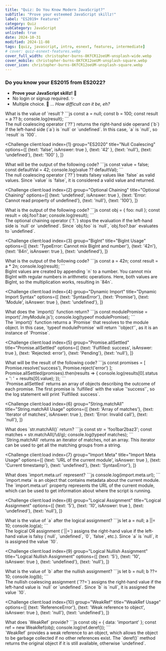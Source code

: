 ```yaml
---
title: "Quiz: Do You Know Modern JavaScript?"
subTitle: "Prove your esteemed JavaScript skillz!"
label: "ES2019+ Features"
category: Quiz
subCategory: JavaScript
unlisted: true
date: 2024-10-31
modified: 2024-11-08
tags: [quiz, javascript, intro, esnext, features, intermediate]
# cover: quiz-esnext-features.webp
cover_full_width: christopher-burns-8KfCR12oeUM-unsplash-wide.webp
cover_mobile: christopher-burns-8KfCR12oeUM-unsplash-square.webp
cover_icon: christopher-burns-8KfCR12oeUM-unsplash-square.webp
---
```



### Do you know your ES2015 from ES2022?

* **Prove your JavaScript skillz!** 🚀
* No login or signup required. ✨
* Multiple choice. 🤖 ... _How difficult can it be, eh?_

<QuizUI>
<Challenge
  client:load
  index={0}
  group="ES2020"
  title="Null Coalescing"
  options={[
    {text: '42'},
    {text: 'null'},
    {text: 'undefined'},
    {text: '100', isAnswer: true },
  ]}
>

  <slot name="question">
  <div className="question">
    What is the value of `result`?
    ```js
    const a = null;
    const b = 100;
    const result = a ?? b;
    console.log(result);
    ```
  </div>
  </slot>

  <slot name='hints'>
  </slot>

  <slot name='explanation'>
  <div className="explanation">
    The null coalescing operator (`??`) returns the right-hand side operand (`b`) if the left-hand side (`a`) is `null` or `undefined`. In this case, `a` is `null`, so `result` is `100`.
  </div>
  </slot>
</Challenge>

<Challenge
  client:load
  index={1}
  group="ES2020"
  title="Null Coalescing"
  options={[
    {text: 'false', isAnswer: true },
    {text: '42' },
    {text: 'null'},
    {text: 'undefined'},
    {text: '100' },
  ]}
>

  <slot name="question">
  <div className="question">
    What will be the output of the following code?
    ```js
    const value = false;
    const defaultVal = 42;
    console.log(value ?? defaultVal);
    ```
  </div>
  </slot>

  <slot name='hints'>
  </slot>

  <slot name='explanation'>
  <div className="explanation">
    The null coalescing operator (`??`) treats falsey values like `false` as valid values. Since `value` is `false`, it is considered a valid value and returned.
  </div>
  </slot>
</Challenge>

<Challenge
  client:load
  index={2}
  group="Optional Chaining"
  title="Optional Chaining"
  options={[
    {text: 'undefined', isAnswer: true },
    {text: 'Error: Cannot read property of undefined'},
    {text: 'null'},
    {text: '100'},
  ]}
>

  <slot name="question">
  <div className="question">
    What is the output of the following code?
    ```js
    const obj = { foo: null };
    const result = obj.foo?.bar;
    console.log(result);
    ```
  </div>
  </slot>

  <slot name='hints'>
  </slot>

  <slot name='explanation'>
  <div className="explanation">
    The optional chaining operator (`?.`) stops the evaluation if the left-hand side is `null` or `undefined`. Since `obj.foo` is `null`, `obj.foo?.bar` evaluates to `undefined`.
  </div>
  </slot>

</Challenge>

<Challenge
  client:load
  index={3}
  group="BigInt"
  title="BigInt Usage"
  options={[
    {text: 'TypeError: Cannot mix BigInt and number'},
    {text: '42n'},
    {text: '84n', isAnswer: true },
    {text: 'undefined'},
  ]}
>

  <slot name="question">
  <div className="question">
    What is the output of the following code?
    ```js
    const a = 42n;
    const result = a * 2n;
    console.log(result);
    ```
  </div>
  </slot>

  <slot name='hints'>
  </slot>

  <slot name='explanation'>
  <div className="explanation">
    BigInt values are created by appending `n` to a number. You cannot mix BigInt with regular numbers in arithmetic operations. Here, both values are BigInt, so the multiplication works, resulting in `84n`.
  </div>
  </slot>

</Challenge>

<Challenge
  client:load
  index={4}
  group="Dynamic Import"
  title="Dynamic Import Syntax"
  options={[
    {text: 'SyntaxError'},
    {text: 'Promise'},
    {text: 'Module', isAnswer: true },
    {text: 'undefined'},
  ]}
>

  <slot name="question">
  <div className="question">
    What does the `import()` function return?
    ```js
    const modulePromise = import('./myModule.js');
    console.log(typeof modulePromise);
    ```
  </div>
  </slot>

  <slot name='hints'>
  </slot>

  <slot name='explanation'>
  <div className="explanation">
    The `import()` function returns a `Promise` that resolves to the module object. In this case, `typeof modulePromise` will return `'object'`, as it is an instance of `Promise`.
  </div>
  </slot>

</Challenge>

<Challenge
  client:load
  index={5}
  group="Promise.allSettled"
  title="Promise.allSettled"
  options={[
    {text: 'Fulfilled: success', isAnswer: true },
    {text: 'Rejected: error'},
    {text: 'Pending'},
    {text: 'null'},
  ]}
>

  <slot name="question">
  <div className="question">
    What will be the result of the following code?
    ```js
    const promises = [
      Promise.resolve('success'),
      Promise.reject('error')
    ];
    Promise.allSettled(promises).then(results => {
      console.log(results[0].status + ': ' + results[0].value);
    });
    ```
  </div>
  </slot>

  <slot name='hints'>
  </slot>

  <slot name='explanation'>
  <div className="explanation">
    `Promise.allSettled` returns an array of objects describing the outcome of each promise. The first promise is `fulfilled` with the value `'success'`, so the log statement will print `Fulfilled: success`.
  </div>
  </slot>

</Challenge>

<Challenge
  client:load
  index={6}
  group="String.matchAll"
  title="String.matchAll Usage"
  options={[
    {text: 'Array of matches'},
    {text: 'Iterator of matches', isAnswer: true },
    {text: 'Error: Invalid call'},
    {text: 'null'},
  ]}
>

  <slot name="question">
  <div className="question">
    What does `str.matchAll()` return?
    ```js
    const str = 'foo1bar2baz3';
    const matches = str.matchAll(/\d/g);
    console.log(typeof matches);
    ```
  </div>
  </slot>

  <slot name='hints'>
  </slot>

  <slot name='explanation'>
  <div className="explanation">
    `String.matchAll` returns an iterator of matches, not an array. This iterator can be used to get all the matching groups from a string.
  </div>
  </slot>

</Challenge>

<Challenge
  client:load
  index={7}
  group="Import Meta"
  title="Import Meta Usage"
  options={[
    {text: 'URL of the current module', isAnswer: true },
    {text: 'Current timestamp'},
    {text: 'undefined'},
    {text: 'SyntaxError'},
  ]}
>

  <slot name="question">
  <div className="question">
    What does `import.meta.url` represent?
    ```js
    console.log(import.meta.url);
    ```
  </div>
  </slot>

  <slot name='hints'>
  </slot>

  <slot name='explanation'>
  <div className="explanation">
    `import.meta` is an object that contains metadata about the current module. The `import.meta.url` property represents the URL of the current module, which can be used to get information about where the script is running.
  </div>
  </slot>

</Challenge>

<Challenge
  client:load
  index={8}
  group="Logical Assignment"
  title="Logical Assignment"
  options={[
    {text: '5'},
    {text: '10', isAnswer: true },
    {text: 'undefined'},
    {text: 'null'},
  ]}
>

  <slot name="question">
  <div className="question">
    What is the value of `a` after the logical assignment?
    ```js
    let a = null;
    a ||= 10;
    console.log(a);
    ```
  </div>
  </slot>

  <slot name='hints'>
  </slot>

  <slot name='explanation'>
  <div className="explanation">
    The logical OR assignment (`||=`) assigns the right-hand value if the left-hand value is falsy (`null`, `undefined`, `0`, `false`, etc.). Since `a` is `null`, it is assigned the value `10`.
  </div>
  </slot>

</Challenge>

<Challenge
  client:load
  index={9}
  group="Logical Nullish Assignment"
  title="Logical Nullish Assignment"
  options={[
    {text: '5'},
    {text: '10', isAnswer: true },
    {text: 'undefined'},
    {text: 'null'},
  ]}
>

  <slot name="question">
  <div className="question">
    What is the value of `b` after the nullish assignment?
    ```js
    let b = null;
    b ??= 10;
    console.log(b);
    ```
  </div>
  </slot>

  <slot name='hints'>
  </slot>

  <slot name='explanation'>
  <div className="explanation">
    The nullish coalescing assignment (`??=`) assigns the right-hand value if the left-hand value is `null` or `undefined`. Since `b` is `null`, it is assigned the value `10`.
  </div>
  </slot>

</Challenge>

<Challenge
  client:load
  index={10}
  group="WeakRef"
  title="WeakRef Usage"
  options={[
    {text: 'ReferenceError'},
    {text: 'Weak reference to object', isAnswer: true },
    {text: 'null'},
    {text: 'undefined'},
  ]}
>

  <slot name="question">
  <div className="question">
    What does `WeakRef` provide?
    ```js
    const obj = { data: 'important' };
    const ref = new WeakRef(obj);
    console.log(ref.deref());
    ```
  </div>
  </slot>

  <slot name='hints'>
  </slot>

  <slot name='explanation'>
  <div className="explanation">
    `WeakRef` provides a weak reference to an object, which allows the object to be garbage collected if no other references exist. The `deref()` method returns the original object if it is still available, otherwise `undefined`.
  </div>
  </slot>

</Challenge>

</QuizUI>
